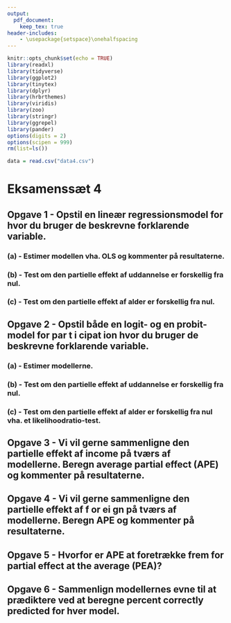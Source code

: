 ```yaml
---
output: 
  pdf_document:
    keep_tex: true
header-includes:
    - \usepackage{setspace}\onehalfspacing
---
```


```r
knitr::opts_chunk$set(echo = TRUE)
library(readxl)
library(tidyverse)
library(ggplot2)
library(tinytex)
library(dplyr)
library(hrbrthemes)
library(viridis)
library(zoo)
library(stringr)
library(ggrepel)
library(pander)
options(digits = 2)
options(scipen = 999)
rm(list=ls())
```

```r
data = read.csv("data4.csv")
```


# Eksamenssæt 4

## Opgave 1 - Opstil en lineær regressionsmodel for \textit{participation} hvor du bruger de beskrevne forklarende variable.

### (a) - Estimer modellen vha. OLS og kommenter på resultaterne.
### (b) - Test om den partielle effekt af uddannelse er forskellig fra nul.
### (c) - Test om den partielle effekt af alder er forskellig fra nul.

## Opgave 2 - Opstil både en logit- og en probit-model for par t i cipat ion hvor du bruger de beskrevne forklarende variable.

### (a) - Estimer modellerne.
### (b) - Test om den partielle effekt af uddannelse er forskellig fra nul.
### (c) - Test om den partielle effekt af alder er forskellig fra nul vha. et likelihoodratio-test.

## Opgave 3 - Vi vil gerne sammenligne den partielle effekt af income på tværs af modellerne. Beregn average partial effect (APE) og kommenter på resultaterne.

## Opgave 4 - Vi vil gerne sammenligne den partielle effekt af f or ei gn på tværs af modellerne. Beregn APE og kommenter på resultaterne.

## Opgave 5 - Hvorfor er APE at foretrække frem for partial effect at the average (PEA)?

## Opgave 6 - Sammenlign modellernes evne til at prædiktere ved at beregne percent correctly predicted for hver model.
